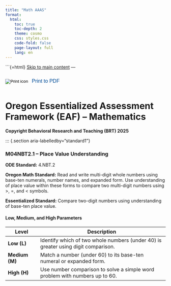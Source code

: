 ```yaml
---
title: "Math AAAS"
format:
  html:
    toc: true
    toc-depth: 2
    theme: cosmo
    css: styles.css
    code-fold: false
    page-layout: full
    lang: en
---
```

```{=html}
<a href="#main" class="skip-link">Skip to main content</a>
---

<button onclick="window.print()" aria-label="Print this page" style="background:none; border:none; padding:0; display:inline-flex; align-items:center; cursor:pointer;">

<img src="images/print-icon.svg" alt="Print icon" class="print-icon"/> [Print to PDF]{style="margin-left:0.5rem; font-size:1rem; color:#004c97;"}

</button>

# **Oregon Essentialized Assessment Framework (EAF) – Mathematics**

**Copyright Behavioral Research and Teaching (BRT) 2025**

::: {.section aria-labelledby=“standard1”}

### **M04NBT2.1 – Place Value Understanding**

**ODE Standard:** 4.NBT.2

**Oregon Math Standard:** Read and write multi-digit whole numbers using base-ten numerals, number names, and expanded form. Use understanding of place value within these forms to compare two multi-digit numbers using \>, =, and \< symbols.

**Essentialized Standard:** Compare two-digit numbers using understanding of base-ten place value.

#### **Low, Medium, and High Parameters**

#### 

| Level | Description |
|---------------|---------------------------------------------------------|
| **Low (L)** | Identify which of two whole numbers (under 40) is greater using digit comparison. |
| **Medium (M)** | Match a number (under 60) to its base-ten numeral or expanded form. |
| **High (H)** | Use number comparison to solve a simple word problem with numbers up to 60. |

#### 

